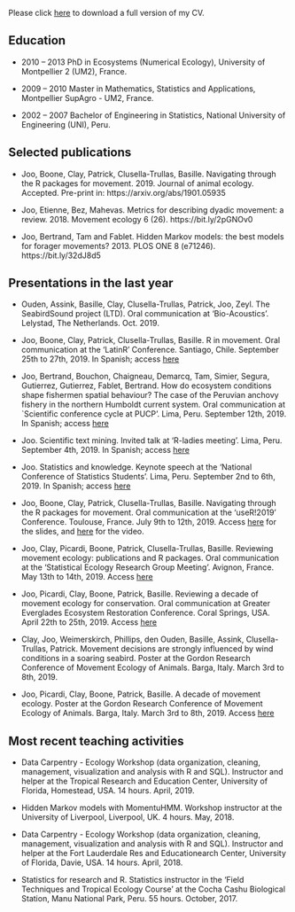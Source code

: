 
Please click <a href="CV.pdf#" class="download" title="Download CV as PDF">here</a>	to download a full version of my CV.


## Education

  *   2010 -- 2013 PhD in Ecosystems (Numerical Ecology), University of Montpellier 2 (UM2),
France.

  *   2009 -- 2010 Master in Mathematics, Statistics and Applications, Montpellier SupAgro -
UM2, France.


  *   2002 -- 2007 Bachelor of Engineering in Statistics, National University of Engineering (UNI),
Peru.

## Selected publications

  *   Joo, Boone, Clay, Patrick, Clusella-Trullas, Basille. Navigating through the R
packages for movement. 2019. Journal of animal ecology. Accepted. Pre-print in: https://arxiv.org/abs/1901.05935

  *   Joo, Etienne, Bez, Mahevas. Metrics for describing dyadic movement: a review. 2018. Movement ecology 6 (26). https://bit.ly/2pGNOv0

  *   Joo, Bertrand, Tam and Fablet. Hidden Markov models: the best models for forager movements? 2013. PLOS ONE 8 (e71246). https://bit.ly/32dJ8d5

## Presentations in the last year

  *   Ouden, Assink, Basille, Clay, Clusella-Trullas, Patrick, Joo, Zeyl. The SeabirdSound project (LTD). Oral communication at ‘Bio-Acoustics’. Lelystad, The Netherlands. Oct. 2019.

  *   Joo, Boone, Clay, Patrick, Clusella-Trullas, Basille. R in movement. Oral communication at the ‘LatinR’ Conference. Santiago, Chile. September 25th to 27th, 2019. In Spanish; access [here](https://bit.ly/2qjLdqO)

  *   Joo, Bertrand, Bouchon, Chaigneau, Demarcq, Tam, Simier, Segura, Gutierrez, Gutierrez, Fablet, Bertrand. How do ecosystem conditions shape fishermen spatial behaviour? The case of the Peruvian anchovy fishery in the northern Humboldt current system. Oral communication at `Scientific conference cycle at PUCP'. Lima, Peru. September 12th, 2019. In Spanish; access [here](https://bit.ly/2C9eNlB)

  *   Joo. Scientific text mining. Invited talk at ‘R-ladies meeting’. Lima, Peru. September 4th, 2019. In Spanish; access [here](https://bit.ly/2NJLz1S)

  *   Joo. Statistics and knowledge. Keynote speech at the ‘National Conference of Statistics Students’. Lima, Peru. September 2nd to 6th, 2019. In Spanish; access [here](https://bit.ly/2JPmPEm)

  *   Joo, Boone, Clay, Patrick, Clusella-Trullas, Basille. Navigating through the R packages for movement. Oral communication at the ‘useR!2019’ Conference. Toulouse, France. July 9th to 12th, 2019. Access [here](https://bit.ly/2PXg4V5) for the slides, and [here](https://bit.ly/2PKuuaH) for the video.

  *   Joo, Clay, Picardi, Boone, Patrick, Clusella-Trullas, Basille. Reviewing movement ecology: publications and R packages. Oral communication at the ‘Statistical Ecology Research Group Meeting’. Avignon, France. May 13th to 14th, 2019. Access [here](https://bit.ly/2PNdOQ8)

  *   Joo, Picardi, Clay, Boone, Patrick, Basille. Reviewing a decade of movement ecology for conservation. Oral communication at Greater Everglades Ecosystem Restoration Conference. Coral Springs, USA. April 22th to 25th, 2019. Access [here](https://bit.ly/2JRrnKi)

  *   Clay, Joo, Weimerskirch, Phillips, den Ouden, Basille, Assink, Clusella-Trullas, Patrick. Movement decisions are strongly influenced by wind conditions in a soaring seabird. Poster at the Gordon Research Conference of Movement Ecology of Animals. Barga, Italy. March 3rd to 8th, 2019.

  *   Joo, Picardi, Clay, Boone, Patrick, Basille. A decade of movement ecology. Poster at the Gordon Research Conference of Movement Ecology of Animals. Barga, Italy. March 3rd to 8th, 2019. Access [here](https://bit.ly/2WF60RQ)

## Most recent teaching activities

  *   Data Carpentry - Ecology Workshop (data organization, cleaning, management, visualization and analysis with R and SQL). Instructor and helper at the Tropical Research and Education Center, University of Florida, Homestead, USA. 14 hours. April, 2019.

  *   Hidden Markov models with MomentuHMM. Workshop instructor at the University of Liverpool, Liverpool, UK. 4 hours. May, 2018. 
  
  *   Data Carpentry - Ecology Workshop (data organization, cleaning, management, visualization and analysis with R and SQL). Instructor and helper at the Fort Lauderdale Res and Educationearch Center, University of Florida, Davie, USA. 14 hours. April, 2018.

  *   Statistics for research and R. Statistics instructor in the ‘Field Techniques and Tropical Ecology Course’ at the Cocha Cashu Biological Station, Manu National Park, Peru. 55 hours. October, 2017.


